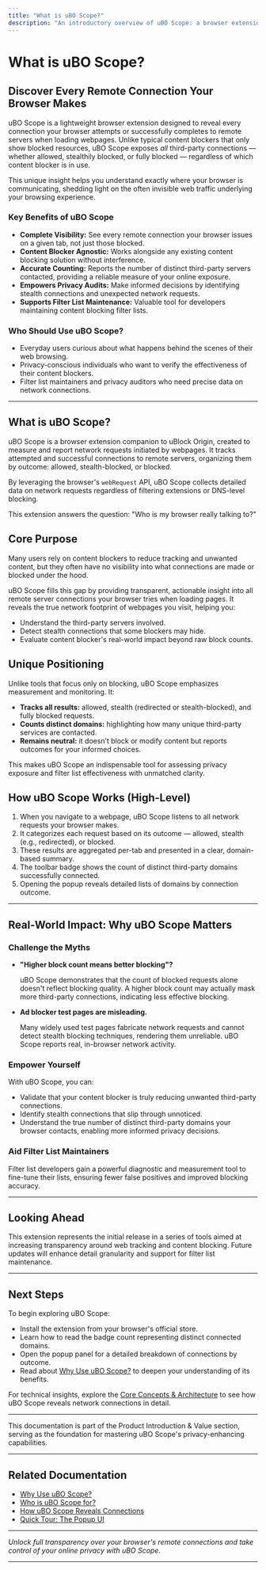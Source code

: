 ```yaml
---
title: "What is uBO Scope?"
description: "An introductory overview of uBO Scope: a browser extension that reveals all attempted and successful connections to remote servers made by webpages, regardless of the active content blocker. Explains the product’s thinking, its unique positioning in the privacy ecosystem, and its utility to both everyday users and filter list maintainers."
---
```


# What is uBO Scope?

## Discover Every Remote Connection Your Browser Makes

uBO Scope is a lightweight browser extension designed to reveal every connection your browser attempts or successfully completes to remote servers when loading webpages. Unlike typical content blockers that only show blocked resources, uBO Scope exposes *all* third-party connections — whether allowed, stealthily blocked, or fully blocked — regardless of which content blocker is in use.

This unique insight helps you understand exactly where your browser is communicating, shedding light on the often invisible web traffic underlying your browsing experience.

### Key Benefits of uBO Scope

- **Complete Visibility:** See every remote connection your browser issues on a given tab, not just those blocked.
- **Content Blocker Agnostic:** Works alongside any existing content blocking solution without interference.
- **Accurate Counting:** Reports the number of distinct third-party servers contacted, providing a reliable measure of your online exposure.
- **Empowers Privacy Audits:** Make informed decisions by identifying stealth connections and unexpected network requests.
- **Supports Filter List Maintenance:** Valuable tool for developers maintaining content blocking filter lists.

### Who Should Use uBO Scope?

- Everyday users curious about what happens behind the scenes of their web browsing.
- Privacy-conscious individuals who want to verify the effectiveness of their content blockers.
- Filter list maintainers and privacy auditors who need precise data on network connections.


---

## What is uBO Scope?

uBO Scope is a browser extension companion to uBlock Origin, created to measure and report network requests initiated by webpages. It tracks attempted and successful connections to remote servers, organizing them by outcome: allowed, stealth-blocked, or blocked. 

By leveraging the browser's `webRequest` API, uBO Scope collects detailed data on network requests regardless of filtering extensions or DNS-level blocking.

This extension answers the question: "Who is my browser really talking to?"


## Core Purpose

Many users rely on content blockers to reduce tracking and unwanted content, but they often have no visibility into what connections are made or blocked under the hood. 

uBO Scope fills this gap by providing transparent, actionable insight into all remote server connections your browser tries when loading pages. It reveals the true network footprint of webpages you visit, helping you:

- Understand the third-party servers involved.
- Detect stealth connections that some blockers may hide.
- Evaluate content blocker's real-world impact beyond raw block counts.


## Unique Positioning

Unlike tools that focus only on blocking, uBO Scope emphasizes measurement and monitoring. It:

- **Tracks all results:** allowed, stealth (redirected or stealth-blocked), and fully blocked requests.
- **Counts distinct domains:** highlighting how many unique third-party services are contacted.
- **Remains neutral:** it doesn’t block or modify content but reports outcomes for your informed choices.

This makes uBO Scope an indispensable tool for assessing privacy exposure and filter list effectiveness with unmatched clarity.


## How uBO Scope Works (High-Level)

1. When you navigate to a webpage, uBO Scope listens to all network requests your browser makes.
2. It categorizes each request based on its outcome — allowed, stealth (e.g., redirected), or blocked.
3. These results are aggregated per-tab and presented in a clear, domain-based summary.
4. The toolbar badge shows the count of distinct third-party domains successfully connected.
5. Opening the popup reveals detailed lists of domains by connection outcome.


---

## Real-World Impact: Why uBO Scope Matters

### Challenge the Myths

- **"Higher block count means better blocking"?**

  uBO Scope demonstrates that the count of blocked requests alone doesn't reflect blocking quality. A higher block count may actually mask more third-party connections, indicating less effective blocking.

- **Ad blocker test pages are misleading.**

  Many widely used test pages fabricate network requests and cannot detect stealth blocking techniques, rendering them unreliable. uBO Scope reports real, in-browser network activity.


### Empower Yourself

With uBO Scope, you can:

- Validate that your content blocker is truly reducing unwanted third-party connections.
- Identify stealth connections that slip through unnoticed.
- Understand the true number of distinct third-party domains your browser contacts, enabling more informed privacy decisions.

### Aid Filter List Maintainers

Filter list developers gain a powerful diagnostic and measurement tool to fine-tune their lists, ensuring fewer false positives and improved blocking accuracy.


---

## Looking Ahead

This extension represents the initial release in a series of tools aimed at increasing transparency around web tracking and content blocking. Future updates will enhance detail granularity and support for filter list maintenance.


---

## Next Steps

To begin exploring uBO Scope:

- Install the extension from your browser's official store.
- Learn how to read the badge count representing distinct connected domains.
- Open the popup panel for a detailed breakdown of connections by outcome.
- Read about [Why Use uBO Scope?](/overview/product-intro/value-proposition) to deepen your understanding of its benefits.

For technical insights, explore the [Core Concepts & Architecture](/overview/core-concepts-architecture/network-visibility-model) to see how uBO Scope reveals network connections in detail.


---

This documentation is part of the Product Introduction & Value section, serving as the foundation for mastering uBO Scope's privacy-enhancing capabilities.


---

## Related Documentation

- [Why Use uBO Scope?](/overview/product-intro/value-proposition)
- [Who is uBO Scope for?](/overview/product-intro/target-audience)
- [How uBO Scope Reveals Connections](/overview/core-concepts-architecture/network-visibility-model)
- [Quick Tour: The Popup UI](/overview/feature-overview/popup-ui-quicklook)


---

_Unlock full transparency over your browser's remote connections and take control of your online privacy with uBO Scope._


---